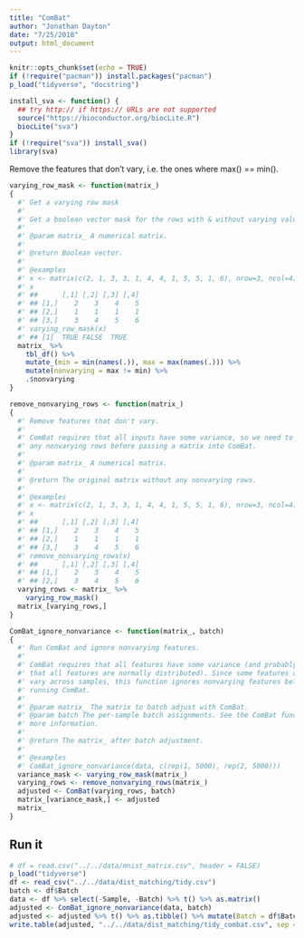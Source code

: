 ```yaml
---
title: "ComBat"
author: "Jonathan Dayton"
date: "7/25/2018"
output: html_document
---
```


```r
knitr::opts_chunk$set(echo = TRUE)
if (!require("pacman")) install.packages("pacman")
p_load("tidyverse", "docstring")

install_sva <- function() {
  ## try http:// if https:// URLs are not supported
  source("https://bioconductor.org/biocLite.R")
  biocLite("sva")
}
if (!require("sva")) install_sva()
library(sva)
```

Remove the features that don't vary, i.e. the ones where max() == min().

```r
varying_row_mask <- function(matrix_)
{
  #' Get a varying row mask
  #' 
  #' Get a boolean vector mask for the rows with & without varying values.
  #'
  #' @param matrix_ A numerical matrix.
  #' 
  #' @return Boolean vector.
  #'
  #' @examples
  #' x <- matrix(c(2, 1, 3, 3, 1, 4, 4, 1, 5, 5, 1, 6), nrow=3, ncol=4)
  #' x
  #' ##      [,1] [,2] [,3] [,4]
  #' ## [1,]    2    3    4    5
  #' ## [2,]    1    1    1    1
  #' ## [3,]    3    4    5    6
  #' varying_row_mask(x)
  #' ## [1]  TRUE FALSE  TRUE
  matrix_ %>%
    tbl_df() %>%
    mutate_(min = min(names(.)), max = max(names(.))) %>%
    mutate(nonvarying = max != min) %>%
    .$nonvarying
}

remove_nonvarying_rows <- function(matrix_)
{
  #' Remove features that don't vary.
  #'
  #' ComBat requires that all inputs have some variance, so we need to remove
  #' any nonvarying rows before passing a matrix into ComBat.
  #'
  #' @param matrix_ A numerical matrix.
  #'
  #' @return The original matrix without any nonvarying rows.
  #' 
  #' @examples
  #' x <- matrix(c(2, 1, 3, 3, 1, 4, 4, 1, 5, 5, 1, 6), nrow=3, ncol=4)
  #' x
  #' ##      [,1] [,2] [,3] [,4]
  #' ## [1,]    2    3    4    5
  #' ## [2,]    1    1    1    1
  #' ## [3,]    3    4    5    6
  #' remove_nonvarying_rows(x)
  #' ##      [,1] [,2] [,3] [,4]
  #' ## [1,]    2    3    4    5
  #' ## [2,]    3    4    5    6
  varying_rows <- matrix_ %>%
    varying_row_mask()
  matrix_[varying_rows,]
}

ComBat_ignore_nonvariance <- function(matrix_, batch)
{
  #' Run ComBat and ignore nonvarying features.
  #'
  #' ComBat requires that all features have some variance (and probably assumes
  #' that all features are normally distributed). Since some features don't
  #' vary across samples, this function ignores nonvarying features before
  #' running ComBat.
  #'
  #' @param matrix_ The matrix to batch adjust with ComBat.
  #' @param batch The per-sample batch assignments. See the ComBat function for
  #' more information.
  #' 
  #' @return The matrix_ after batch adjustment.
  #'
  #' @examples
  #' ComBat_ignore_nonvariance(data, c(rep(1, 5000), rep(2, 5000)))
  variance_mask <- varying_row_mask(matrix_)
  varying_rows <- remove_nonvarying_rows(matrix_)
  adjusted <- ComBat(varying_rows, batch)
  matrix_[variance_mask,] <- adjusted
  matrix_
}
```

## Run it

```r
# df = read.csv("../../data/mnist_matrix.csv", header = FALSE)
p_load("tidyverse")
df <- read_csv("../../data/dist_matching/tidy.csv")
batch <- df$Batch
data <- df %>% select(-Sample, -Batch) %>% t() %>% as.matrix()
adjusted <- ComBat_ignore_nonvariance(data, batch) 
adjusted <- adjusted %>% t() %>% as.tibble() %>% mutate(Batch = df$Batch, Sample = df$Sample)
write.table(adjusted, "../../data/dist_matching/tidy_combat.csv", sep = ",", row.names = FALSE)
```